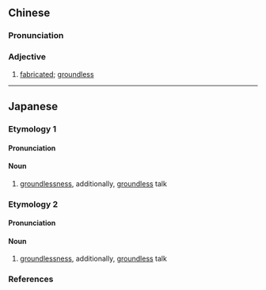 {{also|妄诞}}
==Chinese==
{{zh-forms|s=妄诞}}

===Pronunciation===
{{zh-pron
|m=wàngdàn
|c=mong5 daan3
|cat=a
}}

===Adjective===
{{zh-adj}}

# [[fabricated]]; [[groundless]]

----

==Japanese==

===Etymology 1===
{{ja-kanjitab|もう|たん|yomi=o}}

====Pronunciation====
{{ja-pron|yomi=o|もうたん|acc=0|acc_ref=DJR}}

====Noun====
{{ja-noun|もうたん|hhira=まうたん}}

# [[groundlessness]], additionally, [[groundless]] talk

===Etymology 2===
{{ja-kanjitab|ぼう|たん|yomi=o}}

====Pronunciation====
{{ja-pron|yomi=kanon|ぼうたん|acc=0|acc_ref=DJR}}

====Noun====
{{ja-noun|ぼうたん|hhira=ばうたん}}

# [[groundlessness]], additionally, [[groundless]] talk

===References===
<references/>